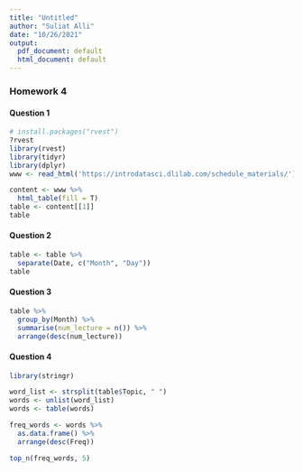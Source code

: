 ```yaml
---
title: "Untitled"
author: "Suliat Alli"
date: "10/26/2021"
output:
  pdf_document: default
  html_document: default
---
```

### Homework 4

#### Question 1
```r
# install.packages("rvest")
?rvest
library(rvest)
library(tidyr)
library(dplyr)
www <- read_html('https://introdatasci.dlilab.com/schedule_materials/')

content <- www %>%
  html_table(fill = T)
table <- content[[1]]
table
```

#### Question 2
```r
table <- table %>%
  separate(Date, c("Month", "Day"))
table
```


#### Question 3
```r
table %>%
  group_by(Month) %>%
  summarise(num_lecture = n()) %>%
  arrange(desc(num_lecture))
```

#### Question 4

```r
library(stringr)

word_list <- strsplit(table$Topic, " ")
words <- unlist(word_list)
words <- table(words)

freq_words <- words %>%
  as.data.frame() %>%
  arrange(desc(Freq))

top_n(freq_words, 5)
```
